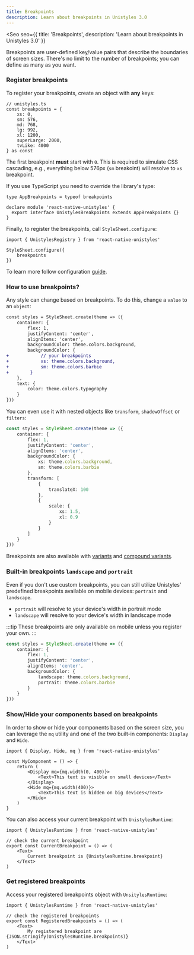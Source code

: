 ```yaml
---
title: Breakpoints
description: Learn about breakpoints in Unistyles 3.0
---
```



<Seo
    seo={{
        title: 'Breakpoints',
        description: 'Learn about breakpoints in Unistyles 3.0'
    }}
>

Breakpoints are user-defined key/value pairs that describe the boundaries of screen sizes.
There's no limit to the number of breakpoints; you can define as many as you want.

### Register breakpoints

To register your breakpoints, create an object with **any** keys:

```tsx
// unistyles.ts
const breakpoints = {
    xs: 0,
    sm: 576,
    md: 768,
    lg: 992,
    xl: 1200,
    superLarge: 2000,
    tvLike: 4000
} as const
```

The first breakpoint **must** start with `0`. This is required to simulate CSS cascading, e.g., everything below 576px (`sm` breakoint)
will resolve to `xs` breakpoint.

If you use TypeScript you need to override the library's type:

```tsx /name/
type AppBreakpoints = typeof breakpoints

declare module 'react-native-unistyles' {
  export interface UnistylesBreakpoints extends AppBreakpoints {}
}
```

Finally, to register the breakpoints, call `StyleSheet.configure`:

```tsx /addBreakpoints/
import { UnistylesRegistry } from 'react-native-unistyles'

StyleSheet.configure({
    breakpoints
})
```

To learn more follow configuration [guide](/v3/start/configuration).

### How to use breakpoints?

Any style can change based on breakpoints. To do this, change a `value` to an `object`:

```diff lang="tsx" /xs/ /sm/ del="backgroundColor: theme.colors.background" ins="backgroundColor: {"
const styles = StyleSheet.create(theme => ({
    container: {
        flex: 1,
        justifyContent: 'center',
        alignItems: 'center',
        backgroundColor: theme.colors.background,
        backgroundColor: {
+            // your breakpoints
+            xs: theme.colors.background,
+            sm: theme.colors.barbie
+        }
    },
    text: {
        color: theme.colors.typography
    }
}))
```

You can even use it with nested objects like `transform`,  `shadowOffset` or `filters`:

```ts /xs/ /sm/ /xl/
const styles = StyleSheet.create(theme => ({
    container: {
        flex: 1,
        justifyContent: 'center',
        alignItems: 'center',
        backgroundColor: {
            xs: theme.colors.background,
            sm: theme.colors.barbie
        },
        transform: [
            {
                translateX: 100
            },
            {
                scale: {
                    xs: 1.5,
                    xl: 0.9
                }
            }
        ]
    }
}))
```

Breakpoints are also available with [variants](/v3/references/variants/) and [compound variants](/v3/references/compound-variants/).


### Built-in breakpoints `landscape` and `portrait`

Even if you don't use custom breakpoints, you can still utilize Unistyles' predefined breakpoints available on mobile devices: `portrait` and `landscape`.

- `portrait` will resolve to your device's width in portrait mode
- `landscape` will resolve to your device's width in landscape mode

:::tip
These breakpoints are only available on mobile unless you register your own.
:::

```ts /landscape/ /portrait/
const styles = StyleSheet.create(theme => ({
    container: {
        flex: 1,
        justifyContent: 'center',
        alignItems: 'center',
        backgroundColor: {
            landscape: theme.colors.background,
            portrait: theme.colors.barbie
        }
    }
}))
```

### Show/Hide your components based on breakpoints

In order to show or hide your components based on the screen size, you can leverage the `mq` utility and one of the two built-in components: `Display` and `Hide`.

```tsx
import { Display, Hide, mq } from 'react-native-unistyles'

const MyComponent = () => {
    return (
        <Display mq={mq.width(0, 400)}>
            <Text>This text is visible on small devices</Text>
        </Display>
        <Hide mq={mq.width(400)}>
            <Text>This text is hidden on big devices</Text>
        </Hide>
    )
}
```

You can also access your current breakpoint with `UnistylesRuntime`:

```tsx /UnistylesRuntime.breakpoint/
import { UnistylesRuntime } from 'react-native-unistyles'

// check the current breakpoint
export const CurrentBreakpoint = () => (
    <Text>
        Current breakpoint is {UnistylesRuntime.breakpoint}
    </Text>
)
```

### Get registered breakpoints

Access your registered breakpoints object with `UnsitylesRuntime`:

```tsx /UnistylesRuntime.breakpoints/
import { UnistylesRuntime } from 'react-native-unistyles'

// check the registered breakpoints
export const RegisteredBreakpoints = () => (
    <Text>
        My registered breakpoint are {JSON.stringify(UnistylesRuntime.breakpoints)}
    </Text>
)
```

</Seo>

